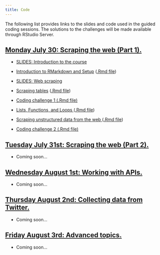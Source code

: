 ```yaml
---
title: Code
---
```


The following list provides links to the slides and code used in the guided coding sessions. The solutions to the challenges will be made available through RStudio Server.

<div class="panel-group">
<div class="panel panel-default">
<div class="panel-heading">
<h2 id="day1" class="panel-title">
<a data-toggle="collapse" href="#collapse2">Monday July 30: Scraping the web (Part 1).</a>
</h2>
</div>
<div id="collapse1" class="panel-collapse collapse in" style="margin:12px">

<ul>
<li><p><a href="slides/01-slides-intro.pdf">SLIDES: Introduction to the course</a></p>
</li>

<li><p><a href="code/00-setup.html">Introduction to RMarkdown and Setup</a> (<a href="code/00-setup.Rmd">.Rmd file</a>)</p>
</li>

<li><p><a href="slides/02-slides-scraping.pdf">SLIDES: Web scraping</a></p>
</li>

<li><p><a href="code/01-scraping-tables.html">Scraping tables</a> (<a href="code/01-scraping-tables.Rmd">.Rmd file</a>)</p>
</li>

<li><p><a href="code/challenge1.Rmd">Coding challenge 1 (.Rmd file)</a></p>
</li>

<li><p><a href="code/02-loops-functions.html">Lists, Functions, and Loops
</a> (<a href="code/02-loops-functions.Rmd">.Rmd file</a>)</p>
</li>

<li><p><a href="code/03-scraping-unstructured-data.html">Scraping unstructured data from the web
</a> (<a href="code/03-scraping-unstructured-data.Rmd">.Rmd file</a>)</p>
</li>

<li><p><a href="code/challenge2.Rmd">Coding challenge 2 (.Rmd file)</a></p>
</li>


</ul>
</div>
</div>
</div>


<div class="panel-group">
<div class="panel panel-default">
<div class="panel-heading">
<h2 id="day1" class="panel-title">
<a data-toggle="collapse" href="#collapse2">Tuesday July 31st: Scraping the web (Part 2).</a>
</h2>
</div>
<div id="collapse1" class="panel-collapse collapse in" style="margin:12px">

<ul>

<li> Coming soon... </li>

</ul>
</div>
</div>
</div>


<div class="panel-group">
<div class="panel panel-default">
<div class="panel-heading">
<h2 id="day1" class="panel-title">
<a data-toggle="collapse" href="#collapse3">Wednesday August 1st: Working with APIs.</a>
</h2>
</div>
<div id="collapse1" class="panel-collapse collapse in" style="margin:12px">

<ul>

<li> Coming soon... </li>

</ul>
</div>
</div>
</div>


<div class="panel-group">
<div class="panel panel-default">
<div class="panel-heading">
<h2 id="day1" class="panel-title">
<a data-toggle="collapse" href="#collapse4">Thursday August 2nd: Collecting data from Twitter.</a>
</h2>
</div>
<div id="collapse1" class="panel-collapse collapse in" style="margin:12px">

<ul>

<li> Coming soon... </li>

</ul>
</div>
</div>
</div>


<div class="panel-group">
<div class="panel panel-default">
<div class="panel-heading">
<h2 id="day1" class="panel-title">
<a data-toggle="collapse" href="#collapse5">Friday August 3rd: Advanced topics.</a>
</h2>
</div>
<div id="collapse1" class="panel-collapse collapse in" style="margin:12px">

<ul>

<li> Coming soon... </li>

</ul>
</div>
</div>
</div>

